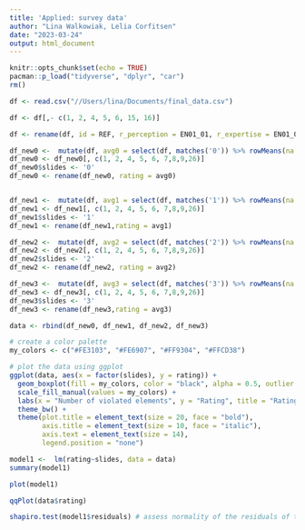 ```yaml
---
title: 'Applied: survey data'
author: "Lina Walkowiak, Lelia Corfitsen"
date: "2023-03-24"
output: html_document
---
```


```r
knitr::opts_chunk$set(echo = TRUE)
pacman::p_load("tidyverse", "dplyr", "car")
rm()
```


```r
df <- read.csv("//Users/lina/Documents/final_data.csv")

df <- df[,- c(1, 2, 4, 5, 6, 15, 16)]

df <- rename(df, id = REF, r_perception = EN01_01, r_expertise = EN01_02, r_mental = EN01_03, r_attention = EN01_04, memory=EN02_01, age = IN02, gender = IN03, cogsci = IN05, p1 = SD01_01, e1 = SD02_01, m1 = SD03_01, a1 = SD04_01, p0 = SE01_01, e0 = SE02_01, m0 = SE03_01, a0 = SE04_01, p2 =SI01_01, e2 =SI02_01, m2 = SI03_01, a2= SI04_01, p3 =SL01_01, e3 = SL02_01, m3= SL03_01, a3 = SL04_01)

```




```r

df_new0 <-  mutate(df, avg0 = select(df, matches('0')) %>% rowMeans(na.rm=T))
df_new0 <- df_new0[, c(1, 2, 4, 5, 6, 7,8,9,26)]
df_new0$slides <- '0'
df_new0 <- rename(df_new0, rating = avg0)


df_new1 <-  mutate(df, avg1 = select(df, matches('1')) %>% rowMeans(na.rm=T))
df_new1 <- df_new1[, c(1, 2, 4, 5, 6, 7,8,9,26)]
df_new1$slides <- '1'
df_new1 <- rename(df_new1,rating = avg1)

df_new2 <-  mutate(df, avg2 = select(df, matches('2')) %>% rowMeans(na.rm=T))
df_new2 <- df_new2[, c(1, 2, 4, 5, 6, 7,8,9,26)]
df_new2$slides <- '2'
df_new2 <- rename(df_new2, rating = avg2)

df_new3 <-  mutate(df, avg3 = select(df, matches('3')) %>% rowMeans(na.rm=T))
df_new3 <- df_new3[, c(1, 2, 4, 5, 6, 7,8,9,26)]
df_new3$slides <- '3'
df_new3 <- rename(df_new3,rating = avg3)
```


```r
data <- rbind(df_new0, df_new1, df_new2, df_new3)
```

```r
# create a color palette
my_colors <- c("#FE3103", "#FE6907", "#FF9304", "#FFCD38")

# plot the data using ggplot
ggplot(data, aes(x = factor(slides), y = rating)) +
  geom_boxplot(fill = my_colors, color = "black", alpha = 0.5, outlier.shape = NA, ) +
  scale_fill_manual(values = my_colors) +
  labs(x = "Number of violated elements", y = "Rating", title = "Ratings of presented slides") +
  theme_bw() +
  theme(plot.title = element_text(size = 20, face = "bold"),
        axis.title = element_text(size = 10, face = "italic"),
        axis.text = element_text(size = 14),
        legend.position = "none")
```
```r
model1 <-  lm(rating~slides, data = data)
summary(model1)
```
```r

plot(model1)

qqPlot(data$rating)

shapiro.test(model1$residuals) # assess normality of the residuals of the whole model 

```

